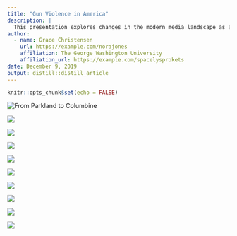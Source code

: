 ```yaml
---
title: "Gun Violence in America"
description: |
  This presentation explores changes in the modern media landscape as a means to understanding gun violence in America.
author:
  - name: Grace Christensen
    url: https://example.com/norajones
    affiliation: The George Washington University
    affiliation_url: https://example.com/spacelysprokets
date: December 9, 2019
output: distill::distill_article
---
```


```r
knitr::opts_chunk$set(echo = FALSE)
```

![](images/1.png "From Parkland to Columbine")

![](images/2.png)

![](images/3.png)

![](images/4.png)

![](images/5.png)

![](images/6.png)

![](images/7.png)

![](images/8.png)

![](images/9.png)

![](images/10.png)
